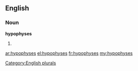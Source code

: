 ==English==

===Noun===
'''hypophyses'''

# {{plural of|[[hypophysis]]}}

[[Category:English plurals]]

[[ar:hypophyses]]
[[el:hypophyses]]
[[fr:hypophyses]]
[[my:hypophyses]]